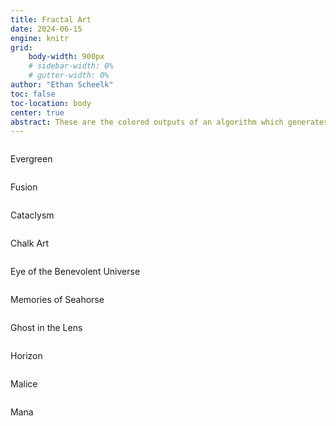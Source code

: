 ```yaml
---
title: Fractal Art
date: 2024-06-15
engine: knitr
grid:
    body-width: 900px
    # sidebar-width: 0%
    # gutter-width: 0%
author: "Ethan Scheelk"
toc: false
toc-location: body
center: true
abstract: These are the colored outputs of an algorithm which generates these fractals, where one billion points are repeatedly and randomly transformed. There are several input parameters to control as well as some alternate methods of generation. The output is greyscale, where color is added by myself in art programs. See [Projects / Fractals in Chapel](./projects.qmd#fractals-in-chapel) for more info.
---
```


:::{#fig-fractal-evergreen}

<embed src=res/fractals/Evergreen.png width=100%> </embed>

Evergreen

:::

:::{#fig-fractal-fusion}

<embed src=res/fractals/Fusion.png width=100%> </embed>

Fusion

:::

:::{#fig-fractal-cataclysm}

<embed src=res/fractals/Cataclysm.png width=100%> </embed>

Cataclysm

:::

:::{#fig-fractla-chalkart}

<embed src=res/fractals/ChalkArt.png width=100%> </embed>

Chalk Art

:::

:::{#fig-fractal-eye-benv-univ}

<embed src=res/fractals/Eye-of-the-benovolent-universe.png width=100%> </embed>

Eye of the Benevolent Universe

:::

:::{#fig-fractal-seahorse}

<embed src=res/fractals/Seahorse.png width=100%> </embed>

Memories of Seahorse

:::

:::{#fig-fractal-ghost-lens}

<embed src=res/fractals/GhostInTheLens.png width=100%> </embed>

Ghost in the Lens

:::

:::{#fig-fractal-horizon}

<embed src=res/fractals/Horizon.png width=100%> </embed>

Horizon

:::

:::{#fig-fractals-malice}

<embed src=res/fractals/Malice.png width=100%> </embed>

Malice

:::

:::{#fig-fractals-mana}

<embed src=res/fractals/Mana.png width=100%> </embed>

Mana

:::